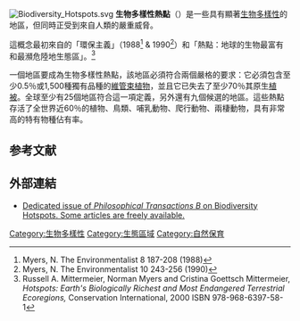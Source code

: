 [[File:Biodiversity_Hotspots.svg|thumb]]
'''生物多樣性熱點'''（{{lang-en|Biodiversity hotspot}}）是一些具有顯著[[生物多樣性|生物多樣性]]的地區，但同時正受到來自人類的嚴重威脅。

這概念最初來自{{Link-en|諾曼邁爾斯|Norman Myers}}的「環保主義」（1988<ref>Myers, N. The Environmentalist 8 187-208 (1988)</ref> & 1990<ref>Myers, N. The Environmentalist 10 243-256 (1990)</ref>）和「熱點：地球的生物最富有和最瀕危陸地生態區」。<ref>Russell A. Mittermeier, Norman Myers and Cristina Goettsch Mittermeier, ''Hotspots: Earth's Biologically Richest and Most Endangered Terrestrial Ecoregions,'' Conservation International, 2000 ISBN 978-968-6397-58-1</ref>

一個地區要成為生物多樣性熱點，該地區必須符合兩個嚴格的要求：它必須包含至少0.5％或1,500種獨有品種的[[維管束植物|維管束植物]]，並且它已失去了至少70％其原生[[植被|植被]]。全球至少有25個地區符合這一項定義，另外還有九個候選的地區。這些熱點存活了全世界近60％的植物、鳥類、哺乳動物、爬行動物、兩棲動物，具有非常高的特有物種佔有率。

== 参考文献 ==
{{reflist}}

== 外部連結 ==
* [http://publishing.royalsociety.org/biodiversity-hotspots Dedicated issue of ''Philosophical Transactions B'' on Biodiversity Hotspots.  Some articles are freely available.] {{Webarchive|url=https://archive.today/20080521135926/http://publishing.royalsociety.org/biodiversity-hotspots |date=2008-05-21 }}

[[Category:生物多樣性|Category:生物多樣性]]
[[Category:生態區域|Category:生態區域]]
[[Category:自然保育|Category:自然保育]]